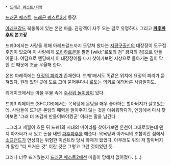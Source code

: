 * [[드래곤 퀘스트/지명]]

[[드래곤 퀘스트]], [[드래곤 퀘스트3]]에 등장.

[[아레프갈드]] 북동쪽에 있는 온천 마을. 관광객이 자주 오는 걸로 유명하다. 그리고 '''[[파후파후]]의 본고장'''

드퀘3에서는 사랑을 위해 아레프갈드까지 도망쳐 왔다는 [[지팡구]]출신의 대장장이 도구점 주인이 있으며 이 사람에게 [[오리하르콘]]을 팔면 [wiki:"로토의 검" 왕자의 검]으로 만들어준다. 여담으로 엔딩에서 이 대장장이를 다시 찾아가보면 지상으로 돌아가는 길이 막힌 것 때문에 조금 우울해 한다.

온천 아래쪽에는 [[요정의 피리]]가 존재한다. 드퀘1에서도 똑같은 위치에 요정의 피리가 묻혀있다. 원래 있던 곳에 도로 고이 묻어주다니 [[로토]]는 의외로 예의바른 사람일지도.

리메이크에서는 마을 우물 속에 [[주사위 놀이장]]이 있다.

드퀘3 리메이크 (SFC,GB)에서는 목욕탕에 온탕을 매우 좋아하는 할아버지가 살고있는데, 사람들이 뜨거운 온탕의 매력을 알아주지 않는 것을 아쉬워하다가, 엔딩에서 다시 찾아보면 '그래 더 뜨겁게 만들어봐야겠군' 이라는 말을 남긴다.

...그리고 세월이 흐른 뒤 드퀘1의 시대의 마이라를 찾아가보면 온천이 그대로있는데 왠지 아가씨가 서 있고 돈을 내면 [[파후파후]]를 해준다. 목욕탕과 아가씨의 조합이란 점에서 [[소프랜드]]가 연상되는 위험한 이벤트라 당시 화제가 됐었다. 아무래도 위의 저 할아버지가 말한 "더 뜨거운 것" 이란 것은 그렇고 그런 것이었던 듯.


그러나 너무 뜨거웠는지 [[드래곤 퀘스트2]]에선 마을이 망해서 없어졌다. (...)
